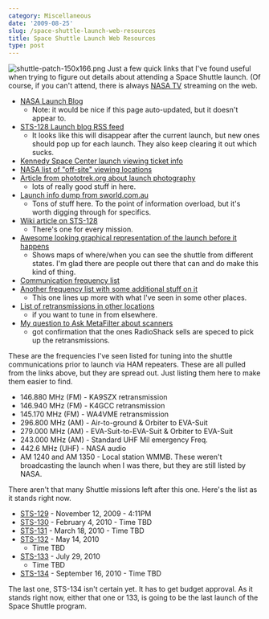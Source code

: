 ```yaml
---
category: Miscellaneous
date: '2009-08-25'
slug: /space-shuttle-launch-web-resources
title: Space Shuttle Launch Web Resources
type: post
---
```



![shuttle-patch-150x166.png](http://www.alanwsmith.com/blog/wp-content/uploads/2009/08/shuttle-patch-150x166.png)
Just a few quick links that I've found useful when trying to figure
out details about attending a Space Shuttle launch. (Of course, if
you can't attend, there is always
[NASA TV](http://www.nasa.gov/multimedia/nasatv/index.html)
streaming on the web.

-   [NASA Launch Blog](http://www.nasa.gov/mission_pages/shuttle/launch/launch_blog.html)
    - Note: it would be nice if this page auto-updated, but it doesn't
    appear to.
-   [STS-128 Launch blog RSS feed](http://www.nasa.gov/rss/128launch_update.xml)
    - It looks like this will disappear after the current launch, but
    new ones should pop up for each launch. They also keep clearing it
    out which sucks.
-   [Kennedy Space Center launch viewing ticket info](http://www.kennedyspacecenter.com/space-shuttle-launch-viewing-tickets.aspx)
-   [NASA list of "off-site" viewing locations](http://www.nasa.gov/centers/kennedy/about/view/view_shuttle.html)
-   [Article from phototrek.org about launch photography](http://www.phototrek.org/Travel/STS-93/exposure.html)
    - lots of really good stuff in here.
-   [Launch info dump from sworld.com.au](http://www.sworld.com.au/steven/space/shuttle/guide.txt)
    - Tons of stuff here. To the point of information overload, but
    it's worth digging through for specifics.
-   [Wiki article on STS-128](http://en.wikipedia.org/wiki/STS-128)
    - There's one for every mission.
-   [Awesome looking graphical representation of the launch before it happens](http://celestrak.com/events/sts-128-launch.asp)
    - Shows maps of where/when you can see the shuttle from different
    states. I'm glad there are people out there that can and do make
    this kind of thing.
-   [Communication frequency list](http://www.milaircomms.com/uhf_ksc.html)
-   [Another frequency list with some additional stuff on it](http://home.flash.net/~av8tor/radios/shuttle.htm)
    - This one lines up more with what I've seen in some other places.
-   [List of retransmissions in other locations](http://www.amsat.org/amsat/sarex/shutfreq.html)
    - if you want to tune in from elsewhere.
-   [My question to Ask MetaFilter about scanners](http://ask.metafilter.com/131086/A-radio-for-listening-to-the-space-shuttle-launch)
    - got confirmation that the ones RadioShack sells are speced to
    pick up the retransmissions.

These are the frequencies I've seen listed for tuning into the
shuttle communications prior to launch via HAM repeaters. These are
all pulled from the links above, but they are spread out. Just
listing them here to make them easier to find.

-   146.880 MHz (FM) - KA9SZX retransmission
-   146.940 MHz (FM) - K4GCC retransmission
-   145.170 MHz (FM) - WA4VME retransmission
-   296.800 MHz (AM) - Air-to-ground & Orbiter to EVA-Suit
-   279.000 MHz (AM) - EVA-Suit-to-EVA-Suit & Orbiter to EVA-Suit
-   243.000 MHz (AM) - Standard UHF Mil emergency Freq.
-   442.6 MHz (UHF) - NASA audio
-   AM 1240 and AM 1350 - Local station WMMB. These weren't
    broadcasting the launch when I was there, but they are still listed
    by NASA.

There aren't that many Shuttle missions left after this one. Here's
the list as it stands right now.

-   [STS-129](http://en.wikipedia.org/wiki/STS-129) - November 12,
    2009 - 4:11PM
-   [STS-130](http://en.wikipedia.org/wiki/STS-130) - February 4,
    2010 - Time TBD
-   [STS-131](http://en.wikipedia.org/wiki/STS-131) - March 18,
    2010 - Time TBD
-   [STS-132](http://en.wikipedia.org/wiki/STS-132) - May 14, 2010
    - Time TBD
-   [STS-133](http://en.wikipedia.org/wiki/STS-133) - July 29, 2010
    - Time TBD
-   [STS-134](http://en.wikipedia.org/wiki/STS-134) - September 16,
    2010 - Time TBD

The last one, STS-134 isn't certain yet. It has to get budget
approval. As it stands right now, either that one or 133, is going
to be the last launch of the Space Shuttle program.